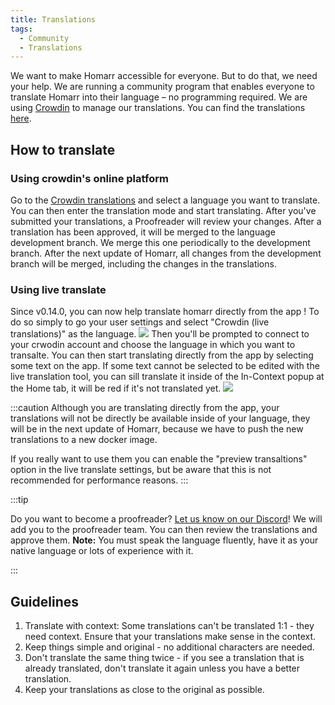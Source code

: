 ```yaml
---
title: Translations
tags:
  - Community
  - Translations
---
```


We want to make Homarr accessible for everyone. But to do that, we need your help. We are running a community program that enables everyone to translate Homarr into their language – no programming required. We are using [Crowdin](https://crowdin.com/) to manage our translations. You can find the translations [here](https://crwd.in/homarr).

## How to translate


### Using crowdin's online platform
Go to the [Crowdin translations](https://translate.homarr.dev/) and select a language you want to translate. You can then enter the translation mode and start translating. After you've submitted your translations, a Proofreader will review your changes. After a translation has been approved, it will be merged to the language development branch. We merge this one periodically to the development branch. After the next update of Homarr, all changes from the development branch will be merged, including the changes in the translations.
### Using live translate
Since v0.14.0, you can now help translate homarr directly from the app ! To do so simply to go your user settings and select "Crowdin (live translations)" as the language.
![](./img/crowdin-translate.webp)
Then you'll be prompted to connect to your crwodin account and choose the language in which you want to transalte. You can then start translating directly from the app by selecting some text on the app.
If some text cannot be selected to be edited with the live translation tool, you can sill translate it inside of the In-Context popup at the Home tab, it will be red if it's not translated yet.
![](./img/in-context-popup.webp)

:::caution
Although you are translating directly from the app, your translations will not be directly be available inside of your language, they will be in the next update of Homarr, because we have to push the new translations to a new docker image.

If you really want to use them you can enable the "preview transaltions" option in the live translate settings, but be aware that this is not recommended for performance reasons.
:::

:::tip

Do you want to become a proofreader? [Let us know on our Discord](/docs/1.10.0/community/get-in-touch#discord)! We will add you to the proofreader team. You can then review the translations and approve them. **Note:** You must speak the language fluently, have it as your native language or lots of experience with it.

:::

## Guidelines
1. Translate with context: Some translations can't be translated 1:1 - they need context. Ensure that your translations make sense in the context.
2. Keep things simple and original - no additional characters are needed.
3. Don't translate the same thing twice - if you see a translation that is already translated, don't translate it again unless you have a better translation.
5. Keep your translations as close to the original as possible.
